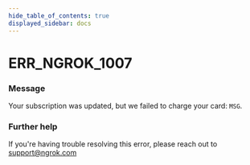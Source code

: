 ```yaml
---
hide_table_of_contents: true
displayed_sidebar: docs
---
```



# ERR_NGROK_1007

### Message

Your subscription was updated, but we failed to charge your card: `MSG`.

<ErrorDetails error="err_ngrok_1007" />

### Further help

If you're having trouble resolving this error, please reach out to [support@ngrok.com](mailto:support@ngrok.com?subject=Help%20with%20ERR_NGROK_1007)

